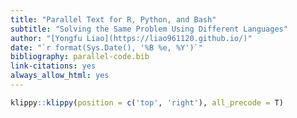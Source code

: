 ```yaml
---
title: "Parallel Text for R, Python, and Bash"
subtitle: "Solving the Same Problem Using Different Languages"
author: "[Yongfu Liao](https://liao961120.github.io/)"
date: "`r format(Sys.Date(), '%B %e, %Y')`"
bibliography: parallel-code.bib
link-citations: yes
always_allow_html: yes
---
```


```r
klippy::klippy(position = c('top', 'right'), all_precode = T)
```
